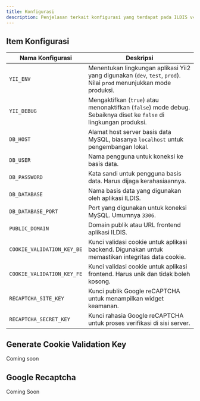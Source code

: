```yaml
---
title: Konfigurasi
description: Penjelasan terkait konfigurasi yang terdapat pada ILDIS v4
---
```


## Item Konfigurasi

| Nama Konfigurasi              | Deskripsi                                                                 |
|------------------------------|---------------------------------------------------------------------------|
| `YII_ENV`                    | Menentukan lingkungan aplikasi Yii2 yang digunakan (`dev`, `test`, `prod`). Nilai `prod` menunjukkan mode produksi. |
| `YII_DEBUG`                  | Mengaktifkan (`true`) atau menonaktifkan (`false`) mode debug. Sebaiknya diset ke `false` di lingkungan produksi. |
| `DB_HOST`                    | Alamat host server basis data MySQL, biasanya `localhost` untuk pengembangan lokal. |
| `DB_USER`                    | Nama pengguna untuk koneksi ke basis data. |
| `DB_PASSWORD`                | Kata sandi untuk pengguna basis data. Harus dijaga kerahasiaannya. |
| `DB_DATABASE`                | Nama basis data yang digunakan oleh aplikasi ILDIS. |
| `DB_DATABASE_PORT`           | Port yang digunakan untuk koneksi MySQL. Umumnya `3306`. |
| `PUBLIC_DOMAIN`              | Domain publik atau URL frontend aplikasi ILDIS. |
| `COOKIE_VALIDATION_KEY_BE`  | Kunci validasi cookie untuk aplikasi backend. Digunakan untuk memastikan integritas data cookie. |
| `COOKIE_VALIDATION_KEY_FE`  | Kunci validasi cookie untuk aplikasi frontend. Harus unik dan tidak boleh kosong. |
| `RECAPTCHA_SITE_KEY`        | Kunci publik Google reCAPTCHA untuk menampilkan widget keamanan. |
| `RECAPTCHA_SECRET_KEY`      | Kunci rahasia Google reCAPTCHA untuk proses verifikasi di sisi server. |

## Generate Cookie Validation Key

Coming soon

## Google Recaptcha

Coming Soon
